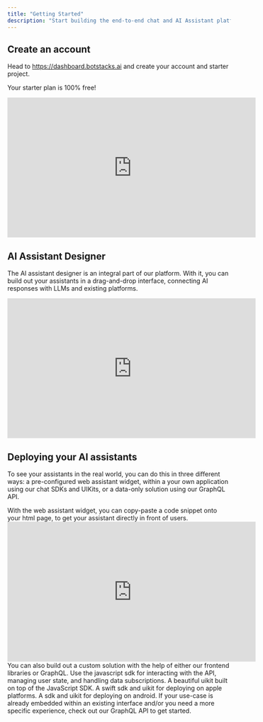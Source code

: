 ```yaml
---
title: "Getting Started"
description: "Start building the end-to-end chat and AI Assistant platform of your dreams"
---
```


## Create an account

Head to https://dashboard.botstacks.ai and create your account and starter project.

<Note>Your starter plan is 100% free!</Note>
<iframe
  width="560"
  height="315"
  src="https://www.youtube.com/embed/ottUz0nOeMs"
  title="YouTube video player"
  frameBorder="0"
  allow="accelerometer; autoplay; clipboard-write; encrypted-media; gyroscope; picture-in-picture; web-share"
  allowFullScreen
></iframe>

## AI Assistant Designer

The AI assistant designer is an integral part of our platform. With it, you can build out your assistants in a drag-and-drop interface, connecting AI responses with LLMs and existing platforms.

<iframe
  width="560"
  height="315"
  src="https://www.youtube.com/embed/wAOUq1oYwLs"
  title="YouTube video player"
  frameBorder="0"
  allow="accelerometer; autoplay; clipboard-write; encrypted-media; gyroscope; picture-in-picture; web-share"
  allowFullScreen
></iframe>

## Deploying your AI assistants

To see your assistants in the real world, you can do this in three different ways: a pre-configured web assistant widget, within a your own application using our chat SDKs and UIKits, or a data-only solution using our GraphQL API.

<AccordionGroup>
  <Accordion icon="user-robot" title="Web assistant widget">
    With the web assistant widget, you can copy-paste a code snippet onto your
    html page, to get your assistant directly in front of users.
    <iframe
      width="560"
      height="315"
      src="https://www.youtube.com/embed/7QKvao5rExw?si=dk31IZcyqL-bIDX7"
      title="YouTube video player"
      frameBorder="0"
      allow="accelerometer; autoplay; clipboard-write; encrypted-media; gyroscope; picture-in-picture; web-share"
      allowFullScreen
    ></iframe>
  </Accordion>
  <Accordion icon="code" title="Custom SDKs / UIKits">
    You can also build out a custom solution with the help of either our
    frontend libraries or GraphQL.
    <CardGroup cols={2}>
      <Card
        title="JS SDK"
        icon="js"
        href="/sdk-reference/javascript/introduction"
      >
        Use the javascript sdk for interacting with the API, managing user
        state, and handling data subscriptions.
      </Card>
      <Card
        title="React UIKit"
        icon="react"
        href="/sdk-reference/react/introduction"
      >
        A beautiful uikit built on top of the JavaScript SDK.
      </Card>
      <Card
        title="iOS UIKit"
        icon="apple"
        href="/sdk-reference/ios/introduction"
      >
        A swift sdk and uikit for deploying on apple platforms.
      </Card>
      <Card
        title="Android UIKit"
        icon="android"
        href="/sdk-reference/android/introduction"
      >
        A sdk and uikit for deploying on android.
      </Card>
    </CardGroup>
  </Accordion>
  <Accordion icon="brackets-curly" title="GraphQL">
    If your use-case is already embedded within an existing interface and/or you
    need a more specific experience, check out our GraphQL API to get started.
  </Accordion>
</AccordionGroup>

